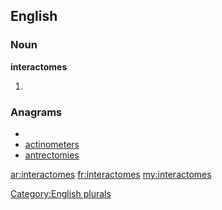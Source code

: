 ==English==

===Noun===
'''interactomes'''

# {{plural of|[[interactome]]}}

===Anagrams===
* {{alphagram|aceeimnorstt}}
* [[actinometers#English|actinometers]]
* [[antrectomies#English|antrectomies]]

[[Category:English plurals]]

[[ar:interactomes]]
[[fr:interactomes]]
[[my:interactomes]]